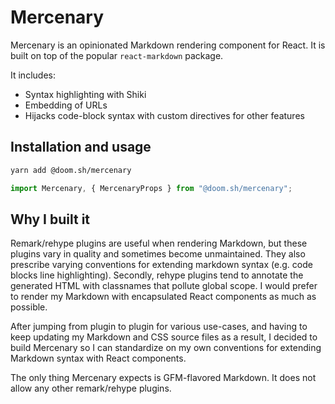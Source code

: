 <Meta title="Introduction" />

# Mercenary

Mercenary is an opinionated Markdown rendering component for React. It is built on top of the popular `react-markdown` package.

It includes:

- Syntax highlighting with Shiki
- Embedding of URLs
- Hijacks code-block syntax with custom directives for other features

## Installation and usage

```bash
yarn add @doom.sh/mercenary
```

```ts
import Mercenary, { MercenaryProps } from "@doom.sh/mercenary";
```

## Why I built it

Remark/rehype plugins are useful when rendering Markdown, but these plugins vary in quality and sometimes become unmaintained. They also prescribe varying conventions for extending markdown syntax (e.g. code blocks line highlighting). Secondly, rehype plugins tend to annotate the generated HTML with classnames that pollute global scope. I would prefer to render my Markdown with encapsulated React components as much as possible.

After jumping from plugin to plugin for various use-cases, and having to keep updating my Markdown and CSS source files as a result, I decided to build Mercenary so I can standardize on my own conventions for extending Markdown syntax with React components.

The only thing Mercenary expects is GFM-flavored Markdown. It does not allow any other remark/rehype plugins.

